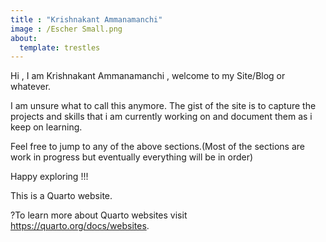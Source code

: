 ```yaml
---
title : "Krishnakant Ammanamanchi" 
image : /Escher Small.png
about:
  template: trestles
---
```


Hi , I am Krishnakant Ammanamanchi , welcome to my Site/Blog or whatever.

I am unsure what to call this anymore. The gist of the site is to capture the projects and skills that i am currently working on and document them as i keep on learning.

Feel free to jump to any of the above sections.(Most of the sections are work in progress but eventually everything will be in order)

Happy exploring !!!

This is a Quarto website.

?To learn more about Quarto websites visit <https://quarto.org/docs/websites>.
